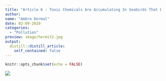 ```yaml
---
title: "Article 6 : Toxic Chemicals Are Accumulating In Seabirds That Eat Plastic, Study Finds"
author:
name: "Ambre Dormal"
date: 02-09-2020
categories:
  - "Pollution"
preview: image/hermit2.jpg
output:
  distill::distill_article:
    self_contained: false
---
```


```r
knitr::opts_chunk$set(echo = FALSE)
```

![](image/bucket.jpg)
